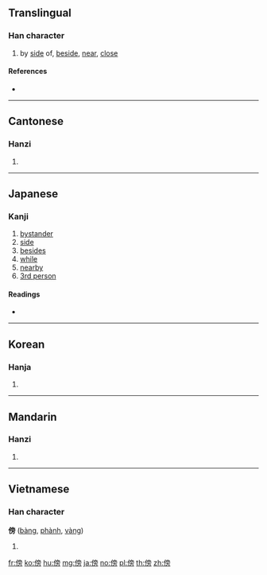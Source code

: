 ==Translingual==

===Han character===
{{Han char|rn=9|rad=人|as=10|sn=12|four=20227|canj=OYBS|ids=⿰亻旁}}

# by [[side]] of, [[beside]], [[near]], [[close]]

====References====
* {{Han ref|kx=0113.020|dkj=00948|dj=0240.120|hdz=10205.060|uh=508D|ud=20621|bh=B3C4|bd=46020}}

----

==Cantonese==

===Hanzi===
{{yue-hanzi|jyut=[[bong6]], [[pong4]], [[pong6]]|y=bong6, pong4, pong6}}

# {{defn|lang=yue|sort=人10}}

----

==Japanese==

===Kanji===
{{ja-kanji|grade=c|rs=人10}}

# [[bystander]]
# [[side]]
# [[besides]]
# [[while]]
# [[nearby]]
# [[3rd person]]

====Readings====
* {{ja-readings|goon=[[ぼう]] (bō)|kanon=[[ほう]] (hō)|kun=[[かたわら]] (katawara), [[そばに]] ([[傍に]], sobani), [[そう]] (sou)}}

----

==Korean==

===Hanja===
{{ko-hanja|hangeul=[[방]], [[팽]]|rv=bang, paeng|mr=pang, p'aeng}}

# {{defn|lang=ko|sort=人10}}

----

==Mandarin==

===Hanzi===
{{cmn-hanzi|pin=[[bàng]] ([[bang4]])|wg=pang<sup>4</sup>}}

# {{defn|lang=cmn|sort=人10}}

----

==Vietnamese==

===Han character===
'''傍''' ([[bàng]], [[phành]], [[vàng]])

# {{defn|lang=vi}}

[[fr:傍]]
[[ko:傍]]
[[hu:傍]]
[[mg:傍]]
[[ja:傍]]
[[no:傍]]
[[pl:傍]]
[[th:傍]]
[[zh:傍]]
